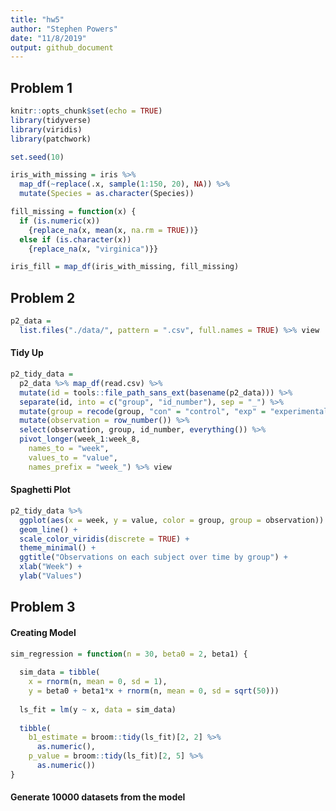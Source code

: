 ```yaml
---
title: "hw5"
author: "Stephen Powers"
date: "11/8/2019"
output: github_document
---
```


## Problem 1 


```r
knitr::opts_chunk$set(echo = TRUE)
library(tidyverse)
library(viridis)
library(patchwork)
```


```r
set.seed(10)

iris_with_missing = iris %>% 
  map_df(~replace(.x, sample(1:150, 20), NA)) %>%
  mutate(Species = as.character(Species))
```

```r
fill_missing = function(x) {
  if (is.numeric(x)) 
    {replace_na(x, mean(x, na.rm = TRUE))} 
  else if (is.character(x)) 
    {replace_na(x, "virginica")}}

iris_fill = map_df(iris_with_missing, fill_missing)
```

## Problem 2 

```r
p2_data = 
  list.files("./data/", pattern = ".csv", full.names = TRUE) %>% view
```

#### Tidy Up

```r
p2_tidy_data = 
  p2_data %>% map_df(read.csv) %>% 
  mutate(id = tools::file_path_sans_ext(basename(p2_data))) %>% 
  separate(id, into = c("group", "id_number"), sep = "_") %>% 
  mutate(group = recode(group, "con" = "control", "exp" = "experimental")) %>% 
  mutate(observation = row_number()) %>%
  select(observation, group, id_number, everything()) %>% 
  pivot_longer(week_1:week_8,
    names_to = "week",
    values_to = "value",
    names_prefix = "week_") %>% view
```

#### Spaghetti Plot

```r
p2_tidy_data %>% 
  ggplot(aes(x = week, y = value, color = group, group = observation)) +
  geom_line() +
  scale_color_viridis(discrete = TRUE) +
  theme_minimal() +
  ggtitle("Observations on each subject over time by group") +
  xlab("Week") +
  ylab("Values") 

```


## Problem 3 

#### Creating Model

```r
sim_regression = function(n = 30, beta0 = 2, beta1) {
  
  sim_data = tibble(
    x = rnorm(n, mean = 0, sd = 1),
    y = beta0 + beta1*x + rnorm(n, mean = 0, sd = sqrt(50)))
  
  ls_fit = lm(y ~ x, data = sim_data)
  
  tibble(
    b1_estimate = broom::tidy(ls_fit)[2, 2] %>% 
      as.numeric(),
    p_value = broom::tidy(ls_fit)[2, 5] %>% 
      as.numeric())
}
```

#### Generate 10000 datasets from the model



